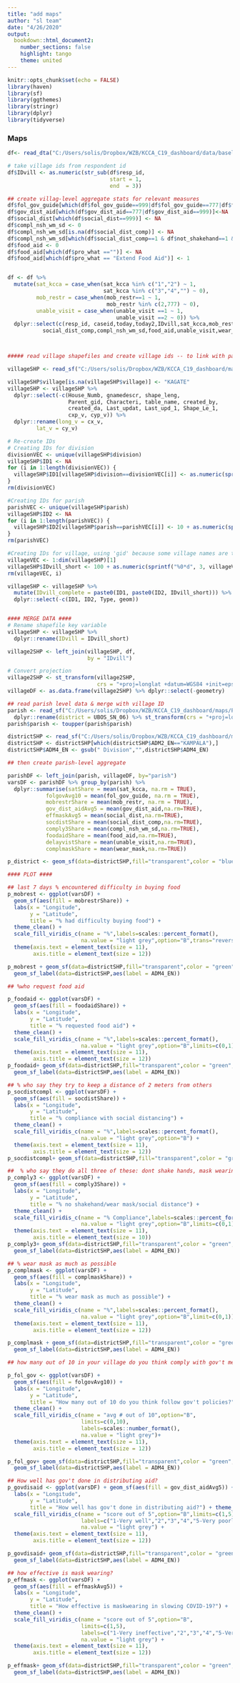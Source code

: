 ```yaml
---
title: "add maps"
author: "sl team"
date: "4/26/2020"
output: 
  bookdown::html_document2:
    number_sections: false
    highlight: tango
    theme: united
---
```


```r
knitr::opts_chunk$set(echo = FALSE)
library(haven)
library(sf)
library(ggthemes)
library(stringr)
library(dplyr)
library(tidyverse)
```

### Maps


```r
df<- read_dta("C:/Users/solis/Dropbox/WZB/KCCA_C19_dashboard/data/baseline_r1r2_0801.dta")

# take village ids from respondent id
df$IDvill <- as.numeric(str_sub(df$resp_id,
                                start = 1,
                                end  = 3))

## create villag-level aggregate stats for relevant measures
df$fol_gov_guide[which(df$fol_gov_guide==999|df$fol_gov_guide==777|df$fol_gov_guide==-999)] <- NA
df$gov_dist_aid[which(df$gov_dist_aid==777|df$gov_dist_aid==999)]<-NA
df$social_dist[which(df$social_dist==999)] <- NA
df$compl_nsh_wm_sd <- 0
df$compl_nsh_wm_sd[is.na(df$social_dist_comp)] <- NA
df$compl_nsh_wm_sd[which(df$social_dist_comp==1 & df$not_shakehand==1 & df$wear_mask==1)] <- 1
df$food_aid <- 0
df$food_aid[which(df$pro_what =="")] <- NA
df$food_aid[which(df$pro_what == "Extend Food Aid")] <- 1


df <- df %>% 
  mutate(sat_kcca = case_when(sat_kcca %in% c("1","2") ~ 1,
                              sat_kcca %in% c("3","4","") ~ 0),
         mob_restr = case_when(mob_restr==1 ~ 1,
                               mob_restr %in% c(2,777) ~ 0),
         unable_visit = case_when(unable_visit ==1 ~ 1,
                                  unable_visit ==2 ~ 0)) %>% 
  dplyr::select(c(resp_id, caseid,today,today2,IDvill,sat_kcca,mob_restr,fol_gov_guide,gov_dist_aid,social_dist,
           social_dist_comp,compl_nsh_wm_sd,food_aid,unable_visit,wear_mask))



##### read village shapefiles and create village ids -- to link with parish level data

villageSHP <- read_sf("C:/Users/solis/Dropbox/WZB/KCCA_C19_dashboard/maps/Villages-20190522/KC-villages-20190522.shp")

villageSHP$village[is.na(villageSHP$village)] <- "KAGATE"
villageSHP <- villageSHP %>%
  dplyr::select(-c(House_Numb, gnamedescr, shape_leng, 
                   Parent_gid, Characteri, table_name, created_by, 
                   created_da, Last_updat, Last_upd_1, Shape_Le_1, 
                   cxp_v, cyp_v)) %>%
  dplyr::rename(long_v = cx_v,
         lat_v = cy_v)

# Re-create IDs
# Creating IDs for division
divisionVEC <- unique(villageSHP$division)
villageSHP$ID1 <- NA
for (i in 1:length(divisionVEC)) {
  villageSHP$ID1[villageSHP$division==divisionVEC[i]] <- as.numeric(sprintf("%0*d", 1, i))
}
rm(divisionVEC)

#Creating IDs for parish
parishVEC <- unique(villageSHP$parish)
villageSHP$ID2 <- NA
for (i in 1:length(parishVEC)) {
  villageSHP$ID2[villageSHP$parish==parishVEC[i]] <- 10 + as.numeric(sprintf("%0*d", 2, i))
}
rm(parishVEC)

#Creating IDs for village, using 'gid' because some village names are the same
villageVEC <- 1:dim(villageSHP)[1]
villageSHP$IDvill_short <- 100 + as.numeric(sprintf("%0*d", 3, villageVEC))
rm(villageVEC, i)

villageSHP <- villageSHP %>%
  mutate(IDvill_complete = paste0(ID1, paste0(ID2, IDvill_short))) %>%
  dplyr::select(-c(ID1, ID2, Type, geom))


#### MERGE DATA ####
# Rename shapefile key variable
villageSHP <- villageSHP %>% 
  dplyr::rename(IDvill = IDvill_short)

village2SHP <- left_join(villageSHP, df,
                         by = "IDvill")

# Convert projection
village2SHP <- st_transform(village2SHP, 
                            crs = "+proj=longlat +datum=WGS84 +init=epsg:4326 +no_defs")
villageDF <- as.data.frame(village2SHP) %>% dplyr::select(-geometry)

## read parish level data & merge with village ID 
parish <- read_sf("C:/Users/solis/Dropbox/WZB/KCCA_C19_dashboard/maps/Parishes/Parishes.shp") %>% dplyr::rename(parish = UBOS_PN_13) %>% 
  dplyr::rename(district = UBOS_SN_06) %>% st_transform(crs = "+proj=longlat +datum=WGS84 +init=epsg:4326 +no_defs")
parish$parish <- toupper(parish$parish)

districtSHP <- read_sf("C:/Users/solis/Dropbox/WZB/KCCA_C19_dashboard/maps/uga_admbnd_2020_shp/uga_admbnda_adm4_2020.shp")%>% st_transform(crs = "+proj=longlat +datum=WGS84 +init=epsg:4326 +no_defs")
districtSHP <- districtSHP[which(districtSHP$ADM2_EN=="KAMPALA"),]
districtSHP$ADM4_EN <- gsub(" Division","",districtSHP$ADM4_EN)

## then create parish-level aggregate

parishDF <- left_join(parish, villageDF, by="parish")
varsDF <- parishDF %>% group_by(parish) %>% 
  dplyr::summarise(satShare = mean(sat_kcca, na.rm = TRUE),
            folgovAvg10 = mean(fol_gov_guide, na.rm = TRUE),
            mobrestrShare = mean(mob_restr, na.rm = TRUE),
            gov_dist_aidAvg5 = mean(gov_dist_aid,na.rm=TRUE),
            effmaskAvg5 = mean(social_dist,na.rm=TRUE),
            socdistShare = mean(social_dist_comp,na.rm=TRUE),
            comply3Share = mean(compl_nsh_wm_sd,na.rm=TRUE),
            foodaidShare = mean(food_aid,na.rm=TRUE),
            delayvistShare = mean(unable_visit,na.rm=TRUE),
            complmaskShare = mean(wear_mask,na.rm=TRUE)) 

p_district <- geom_sf(data=districtSHP,fill="transparent",color = "blue", size = 1) +geom_sf_label(data=districtSHP,aes(label = ADM4_EN))

```

```r


#### PLOT ####

## last 7 days % encountered difficulty in buying food
p_mobrest <- ggplot(varsDF) +
  geom_sf(aes(fill = mobrestrShare)) +
  labs(x = "Longitude",
       y = "Latitude",
       title = "% had difficulty buying food") +
  theme_clean() +
  scale_fill_viridis_c(name = "%",labels=scales::percent_format(),
                       na.value = "light grey",option="B",trans="reverse") +
  theme(axis.text = element_text(size = 11),
        axis.title = element_text(size = 12))

p_mobrest + geom_sf(data=districtSHP,fill="transparent",color = "green", size = 0.8) +
  geom_sf_label(data=districtSHP,aes(label = ADM4_EN))

## %who request food aid

p_foodaid <- ggplot(varsDF) +
  geom_sf(aes(fill = foodaidShare)) +
  labs(x = "Longitude",
       y = "Latitude",
       title = "% requested food aid") +
  theme_clean() +
  scale_fill_viridis_c(name = "%",labels=scales::percent_format(),
                       na.value = "light grey",option="B",limits=c(0,1)) +
  theme(axis.text = element_text(size = 11),
        axis.title = element_text(size = 12))
p_foodaid+ geom_sf(data=districtSHP,fill="transparent",color = "green", size = 0.8) +
  geom_sf_label(data=districtSHP,aes(label = ADM4_EN))


```

```r


## % who say they try to keep a distance of 2 meters from others
p_socdistcompl <- ggplot(varsDF) +
  geom_sf(aes(fill = socdistShare)) +
  labs(x = "Longitude",
       y = "Latitude",
       title = "% compliance with social distancing") +
  theme_clean() +
  scale_fill_viridis_c(name = "%",labels=scales::percent_format(),
                       na.value = "light grey",option="B") +
  theme(axis.text = element_text(size = 11),
        axis.title = element_text(size = 12))
p_socdistcompl+ geom_sf(data=districtSHP,fill="transparent",color = "green", size = 0.8) +geom_sf_label(data=districtSHP,aes(label = ADM4_EN))

##  % who say they do all three of these: dont shake hands, mask wearing, try to keep distance of 2 meters
p_comply3 <- ggplot(varsDF) +
  geom_sf(aes(fill = comply3Share)) +
  labs(x = "Longitude",
       y = "Latitude",
       title = "% no shakehand/wear mask/social distance") +
  theme_clean() +
  scale_fill_viridis_c(name = "% Compliance",labels=scales::percent_format(),
                       na.value = "light grey",option="B",limits=c(0,1)) +
  theme(axis.text = element_text(size = 11),
        axis.title = element_text(size = 10))
p_comply3+ geom_sf(data=districtSHP,fill="transparent",color = "green", size = 0.8) +
  geom_sf_label(data=districtSHP,aes(label = ADM4_EN))

## % wear mask as much as possible
p_complmask <- ggplot(varsDF) +
  geom_sf(aes(fill = complmaskShare)) +
  labs(x = "Longitude",
       y = "Latitude",
       title = "% wear mask as much as possible") +
  theme_clean() +
  scale_fill_viridis_c(name = "%",labels=scales::percent_format(),
                       na.value = "light grey",option="B",limit=c(0,1)) +
  theme(axis.text = element_text(size = 11),
        axis.title = element_text(size = 12))

p_complmask + geom_sf(data=districtSHP,fill="transparent",color = "green", size = 0.8) +
  geom_sf_label(data=districtSHP,aes(label = ADM4_EN))

```

```r

## how many out of 10 in your village do you think comply with gov't measures?

p_fol_gov <- ggplot(varsDF) +
  geom_sf(aes(fill = folgovAvg10)) +
  labs(x = "Longitude",
       y = "Latitude",
       title = "How many out of 10 do you think follow gov't policies?") +
  theme_clean() +  
  scale_fill_viridis_c(name = "avg # out of 10",option="B",
                       limits=c(0,10),
                       labels=scales::number_format(),
                       na.value = "light grey")+ 
  theme(axis.text = element_text(size = 11),
        axis.title = element_text(size = 12))

p_fol_gov+ geom_sf(data=districtSHP,fill="transparent",color = "green", size = 0.8) +
  geom_sf_label(data=districtSHP,aes(label = ADM4_EN))

```

```r

## How well has gov't done in distributing aid?
p_govdisaid <- ggplot(varsDF) + geom_sf(aes(fill = gov_dist_aidAvg5)) +
  labs(x = "Longitude",
       y = "Latitude",
       title = "How well has gov't done in distributing aid?") + theme_clean() +
  scale_fill_viridis_c(name = "score out of 5",option="B",limits=c(1,5),
                       labels=c("1-Very well","2","3","4","5-Very poorly"),
                       na.value = "light grey") +
  theme(axis.text = element_text(size = 11),
        axis.title = element_text(size = 12))

p_govdisaid+ geom_sf(data=districtSHP,fill="transparent",color = "green", size = 0.8) +
  geom_sf_label(data=districtSHP,aes(label = ADM4_EN))

## how effective is mask wearing?
p_effmask <- ggplot(varsDF) +
  geom_sf(aes(fill = effmaskAvg5)) +
  labs(x = "Longitude",
       y = "Latitude",
       title = "How effective is maskwearing in slowing COVID-19?") +
  theme_clean() +
  scale_fill_viridis_c(name = "score out of 5",option="B",
                       limits=c(1,5),
                       labels=c("1-Very ineffective","2","3","4","5-Very effective"),
                       na.value = "light grey") +
  theme(axis.text = element_text(size = 11),
        axis.title = element_text(size = 12))

p_effmask+ geom_sf(data=districtSHP,fill="transparent",color = "green", size = 0.8) +
  geom_sf_label(data=districtSHP,aes(label = ADM4_EN))

```
